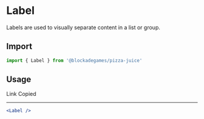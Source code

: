 
# Label

Labels are used to visually separate content in a list or group.

## Import
```jsx
import { Label } from '@blockadegames/pizza-juice'
```

## Usage

<Label variant="success">
  Link Copied
</Label>

- - -

```jsx
<Label />
```
